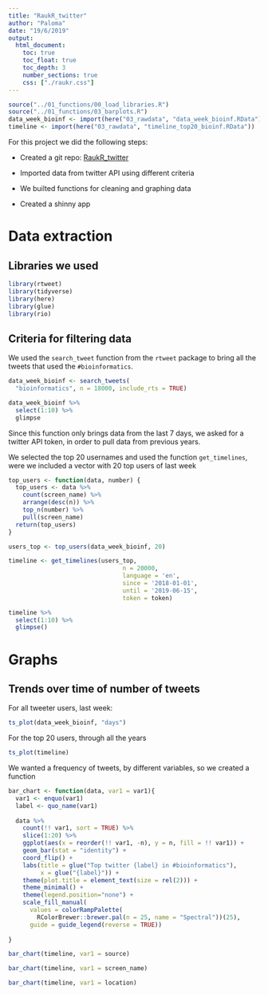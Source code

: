 ```yaml
---
title: "RaukR_twitter"
author: "Paloma"
date: "19/6/2019"
output: 
  html_document:
    toc: true
    toc_float: true
    toc_depth: 3
    number_sections: true
    css: ["./raukr.css"]
---
```

```r
source("../01_functions/00_load_libraries.R")
source("../01_functions/03_barplots.R")
data_week_bioinf <- import(here("03_rawdata", "data_week_bioinf.RData"))
timeline <- import(here("03_rawdata", "timeline_top20_bioinf.RData"))
```

For this project we did the following steps:

- Created a git repo: [RaukR_twitter](https://github.com/jonellevillar/RaukR_twitter)

- Imported data from twitter API using different criteria

- We builted functions for cleaning and graphing data

- Created a shinny app

# Data extraction

## Libraries we used
```r
library(rtweet)
library(tidyverse)
library(here)
library(glue)
library(rio)
```

## Criteria for filtering data
We used the `search_tweet` function from the `rtweet` package to bring all the tweets that used the `#bioinformatics`.

```r
data_week_bioinf <- search_tweets(
  "bioinformatics", n = 18000, include_rts = TRUE)
```

```r
data_week_bioinf %>% 
  select(1:10) %>% 
  glimpse
```

Since this function only brings data from the last 7 days, we asked for a twitter API token, in order to pull data from previous years.

We selected the top 20 usernames and used the function `get_timelines`, were we included a vector with 20 top users of last week

```r
top_users <- function(data, number) {
  top_users <- data %>%
    count(screen_name) %>%
    arrange(desc(n)) %>%
    top_n(number) %>%
    pull(screen_name)
  return(top_users)
}

users_top <- top_users(data_week_bioinf, 20)

timeline <- get_timelines(users_top, 
                                n = 20000, 
                                language = 'en',
                                since = '2018-01-01', 
                                until = '2019-06-15',
                                token = token)
```

```r
timeline %>% 
  select(1:10) %>% 
  glimpse()
```


# Graphs

## Trends over time of number of tweets

For all tweeter users, last week:

```r
ts_plot(data_week_bioinf, "days")
```

For the top 20 users, through all the years

```r
ts_plot(timeline)
```


We wanted a frequency of tweets, by different variables, so we created a function

```r
bar_chart <- function(data, var1 = var1){
  var1 <- enquo(var1)
  label <- quo_name(var1)
  
  data %>% 
    count(!! var1, sort = TRUE) %>%
    slice(1:20) %>% 
    ggplot(aes(x = reorder(!! var1, -n), y = n, fill = !! var1)) +
    geom_bar(stat = "identity") +
    coord_flip() +
    labs(title = glue("Top twitter {label} in #bioinformatics"),
         x = glue("{label}")) +
    theme(plot.title = element_text(size = rel(2))) +
    theme_minimal() +
    theme(legend.position="none") +
    scale_fill_manual(
      values = colorRampPalette(
        RColorBrewer::brewer.pal(n = 25, name = "Spectral"))(25),
      guide = guide_legend(reverse = TRUE))
  
}

```

```r
bar_chart(timeline, var1 = source)
```

```r
bar_chart(timeline, var1 = screen_name)
```

```r
bar_chart(timeline, var1 = location)
```

